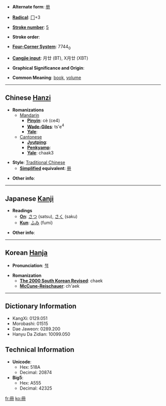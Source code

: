 * '''Alternate form''': [[册]]

* '''[[Wiktionary:Chinese radical index| Radical]]''': [[Wiktionary:Chinese radical index 冂|冂]]+3

* '''[[Wiktionary:Chinese total strokes index|Stroke number]]''': [[Wiktionary:Chinese total strokes index 5|5]]

* '''Stroke order''': 

* '''[[Wiktionary:Chinese four corner index|Four-Corner System]]''': 7744<sub>0</sub>

* '''[[Wiktionary:Chinese Cangjie index|Cangjie input]]''': 月廿 (BT), X月廿 (XBT)

* '''Graphical Significance and Origin''': 

* '''Common Meaning''': [[book]], [[volume]]

----

== Chinese [[Hanzi]] ==

* '''Romanizations'''
** [[Mandarin]]
*** '''[[Pinyin]]''': cè (ce4)
*** '''[[Wade-Giles]]''': ts'e<sup>4</sup>
*** '''[[Yale]]''': 
**[[Cantonese]]
***'''[[Jyutping]]''':
***'''[[Penkyamp]]''': 
***'''[[Yale]]''': chaak3

* '''Style''': [[Traditional Chinese]] 
** '''[[Simplified Chinese|Simplified]] equivalent''': [[册]]

* '''Other info''': 

----

== Japanese [[Kanji]] ==

* '''Readings'''
** '''[[On]]''': [[さつ]] (satsu), [[さく]] (saku)
** '''[[Kun]]''': [[ふみ]] (fumi)

* '''Other info''':  

----

== Korean [[Hanja]] ==

* '''Pronunciation''': [[책]]

* '''Romanization'''
** '''[[The 2000 South Korean Revised Romanization|The 2000 South Korean Revised]]''': chaek
** '''[[McCune-Reischauer]]''': ch'aek

----

== Dictionary Information ==

* KangXi: 0129.051
* Morobashi: 01515
* Dae Jaweon: 0289.200
* Hanyu Da Zidian: 10099.050

== Technical Information ==

* '''Unicode''':
** Hex: 518A
** Decimal: 20874
* '''Big5''':
** Hex: A555
** Decimal: 42325

[[fr:冊]]
[[ko:冊]]
